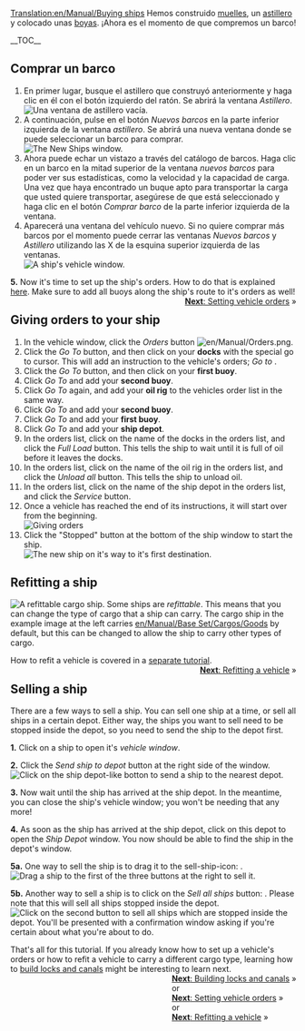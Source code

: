 [[Translation:en/Manual/Buying ships]]
{{en/Traducción|origen=Buying ships}}
{{es/Manual/Tutorial/Tutorial}}
Hemos construido [[es/Manual/Construir muelles|muelles]], un [[es/Manual/Construir astilleros|astillero]] y colocado unas [[es/Manual/Colocar boyas|boyas]]. ¡Ahora es el momento de que compremos un barco!

__TOC__
==Comprar un barco==
# En primer lugar, busque el astillero que construyó anteriormente y haga clic en él con el botón izquierdo del ratón. Se abrirá la ventana ''Astillero''.<br/>[[File:es/Manual/Buying-ships-1.png|none|frame|Una ventana de astillero vacía.]]
# A continuación, pulse en el botón ''Nuevos barcos'' en la parte inferior izquierda de la ventana ''astillero''. Se abrirá una nueva ventana donde se puede seleccionar un barco para comprar.<br/>[[File:es/Manual/Buying-ships-2.png|none|frame|The New Ships window.]]
# Ahora puede echar un vistazo a través del catálogo de barcos. Haga clic en un barco en la mitad superior de la ventana ''nuevos barcos'' para poder ver sus estadísticas, como la velocidad y la capacidad de carga. Una vez que haya encontrado un buque apto para transportar la carga que usted quiere transportar, asegúrese de que está seleccionado y haga clic en el botón ''Comprar barco'' de la parte inferior izquierda de la ventana.
# Aparecerá una ventana del vehículo nuevo. Si no quiere comprar más barcos por el momento puede cerrar las ventanas ''Nuevos barcos'' y ''Astillero'' utilizando las X de la esquina superior izquierda de las ventanas.<br/>[[File:es/Manual/Buying-ships-3.png|none|frame|A ship's vehicle window.]]

'''5.''' Now it's time to set up the ship's orders. How to do that is explained [[en/Manual/Orders|here]]. Make sure to add all buoys along the ship's route to it's orders as well!
<span style="float: right">[[en/Manual/Orders|'''Next''': Setting vehicle orders]] &raquo;</span>
{{es/Pendiente de traducción}}
==Giving orders to your ship==
#In the vehicle window, click the ''Orders'' button [[File:en/Manual/Orders.png]].
#Click the ''Go To'' button, and then click on your '''docks''' with the special go to cursor. This will add an instruction to the vehicle's orders; ''Go to <docks name>''.
#Click the ''Go To'' button, and then click on your '''first buoy'''.
#Click ''Go To'' and add your '''second buoy'''.
#Click ''Go To'' again, and add your '''oil rig''' to the vehicles order list in the same way.
#Click ''Go To'' and add your '''second buoy'''.
#Click ''Go To'' and add your '''first buoy'''.
#Click ''Go To'' and add your '''ship depot'''.
#In the orders list, click on the name of the docks in the orders list, and click the ''Full Load'' button. This tells the ship to wait until it is full of oil before it leaves the docks.
#In the orders list, click on the name of the oil rig in the orders list, and click the ''Unload all'' button. This tells the ship to unload oil.
#In the orders list, click on the name of the ship depot in the orders list, and click the ''Service'' button.
#Once a vehicle has reached the end of its instructions, it will start over from the beginning.<br/>[[File:en/Manual/Buying-ships-orders.png|frame|none|Giving orders]]
#Click the "Stopped" button at the bottom of the ship window to start the ship.<br/>[[File:en/Manual/Buying-ships-4.png|none|frame|The new ship on it's way to it's first destination.]]

==Refitting a ship==
[[File:en/Manual/Buying-ships-5.png|left|frame|A refittable cargo ship.]]
Some ships are ''refittable''. This means that you can change the type of cargo that a ship can carry. The cargo ship in the example image at the left carries [[en/Manual/Base Set/Cargos/Goods]] by default, but this can be changed to allow the ship to carry other types of cargo.

How to refit a vehicle is covered in a [[en/Manual/Refit|separate tutorial]].
<span style="float: right">[[en/Manual/Refit|'''Next''': Refitting a vehicle]] &raquo;</span>

{{en/-}}
==Selling a ship==
There are a few ways to sell a ship. You can sell one ship at a time, or sell all ships in a certain depot. Either way, the ships you want to sell need to be stopped inside the depot, so you need to send the ship to the depot first.

'''1.''' Click on a ship to open it's ''vehicle window''.

'''2.''' Click the ''Send ship to depot'' button at the right side of the window.
[[File:en/Manual/Buying-ships-6.png|none|frame|Click on the ship depot-like botton to send a ship to the nearest depot.]]

'''3.''' Now wait until the ship has arrived at the ship depot. In the meantime, you can close the ship's vehicle window; you won't be needing that any more!

'''4.''' As soon as the ship has arrived at the ship depot, click on this depot to open the ''Ship Depot'' window. You now should be able to find the ship in the depot's window. 

'''5a.''' One way to sell the ship is to drag it to the sell-ship-icon: .
[[File:en/Manual/Buying-ships-7.png|none|frame|Drag a ship to the first of the three buttons at the right to sell it.]]

'''5b.''' Another way to sell a ship is to click on the ''Sell all ships'' button: . Please note that this will sell all ships stopped inside the depot.
[[File:en/Manual/Buying-ships-8.png|none|frame|Click on the second button to sell all ships which are stopped inside the depot. You'll be presented with a confirmation window asking if you're certain about what you're about to do.]]



That's all for this tutorial. If you already know how to set up a vehicle's orders or how to refit a vehicle to carry a different cargo type, learning how to [[en/Manual/Building canals|build locks and canals]] might be interesting to learn next.
<span style="float: right">[[en/Manual/Building canals|'''Next''': Building locks and canals]] &raquo;
<br />
or
<br />
[[en/Manual/Orders|'''Next''': Setting vehicle orders]] &raquo;
<br />
or
<br />
[[en/Manual/Refit|'''Next''': Refitting a vehicle]] &raquo;</span>